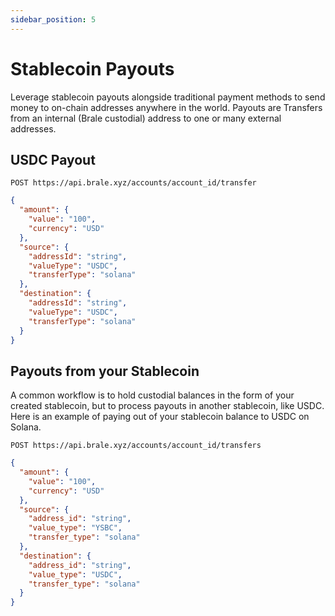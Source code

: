 ```yaml
---
sidebar_position: 5
---
```


# Stablecoin Payouts

Leverage stablecoin payouts alongside traditional payment methods to send money to on-chain addresses anywhere in the world. Payouts are Transfers from an internal (Brale custodial) address to one or many external addresses.

## USDC Payout

```shell
POST https://api.brale.xyz/accounts/account_id/transfer
```

```json title="Request" showLineNumbers
{
  "amount": {
    "value": "100",
    "currency": "USD"
  },
  "source": {
    "addressId": "string",
    "valueType": "USDC",
    "transferType": "solana"
  },
  "destination": {
    "addressId": "string",
    "valueType": "USDC",
    "transferType": "solana"
  }
}
```

## Payouts from your Stablecoin

A common workflow is to hold custodial balances in the form of your created stablecoin, but to process payouts in another stablecoin, like USDC. Here is an example of paying out of your stablecoin balance to USDC on Solana.

```shell
POST https://api.brale.xyz/accounts/account_id/transfers
```

```json title="Request" showLineNumbers
{
  "amount": {
    "value": "100",
    "currency": "USD"
  },
  "source": {
    "address_id": "string",
    "value_type": "YSBC",
    "transfer_type": "solana"
  },
  "destination": {
    "address_id": "string",
    "value_type": "USDC",
    "transfer_type": "solana"
  }
}
```
